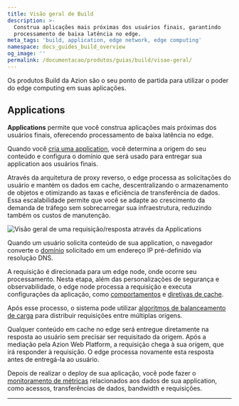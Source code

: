 ```yaml
---
title: Visão geral de Build
description: >-
  Construa aplicações mais próximas dos usuários finais, garantindo
  processamento de baixa latência no edge.
meta_tags: 'build, application, edge network, edge computing'
namespace: docs_guides_build_overview
og_image: ''
permalink: /documentacao/produtos/guias/build/visao-geral/
---
```



Os produtos Build da Azion são o seu ponto de partida para utilizar o poder do edge computing em suas aplicações.

## Applications

**Applications** permite que você construa aplicações mais próximas dos usuários finais, oferecendo processamento de baixa latência no edge. 

Quando você [cria uma application](/pt-br/documentacao/produtos/comecar-com-um-template/), você determina a origem do seu conteúdo e configura o domínio que será usado para entregar sua application aos usuários finais.

<LinkButton link="/pt-br/documentacao/produtos/edge-application/" severity="secondary" label="Ir para a documentação de Applications" />

Através da arquitetura de proxy reverso, o edge processa as solicitações do usuário e mantém os dados em cache, descentralizando o armazenamento de objetos e otimizando as taxas e eficiência de transferência de dados. Essa escalabilidade permite que você se adapte ao crescimento da demanda de tráfego sem sobrecarregar sua infraestrutura, reduzindo também os custos de manutenção.

![Visão geral de uma requisição/resposta através da Applications](/assets/docs/images/uploads/edge-app-overview.png)

Quando um usuário solicita conteúdo de sua application, o navegador converte o [domínio](/pt-br/documentacao/produtos/build/edge-application/domains/) solicitado em um endereço IP pré-definido via resolução DNS.

A requisição é direcionada para um edge node, onde ocorre seu processamento. Nesta etapa, além das personalizações de segurança e observabilidade, o edge node processa a requisição e executa configurações da aplicação, como [comportamentos](/pt-br/documentacao/produtos/build/edge-application/rules-engine/) e [diretivas de cache](/pt-br/documentacao/produtos/build/edge-application/cache-settings/).

Após esse processo, o sistema pode utilizar [algoritmos de balanceamento de carga](/pt-br/documentacao/produtos/secure/edge-connector/load-balancer/) para distribuir requisições entre múltiplas origens.

Qualquer conteúdo em cache no edge será entregue diretamente na resposta ao usuário sem precisar ser requisitado da origem. Após a mediação pela Azion Web Platform, a requisição chega à sua origem, que irá responder à requisição. O edge processa novamente esta resposta antes de entregá-la ao usuário.

Depois de realizar o deploy de sua aplicação, você pode fazer o [monitoramento de métricas](/pt-br/documentacao/produtos/observe/real-time-metrics/#build) relacionados aos dados de sua application, como acessos, transferências de dados, bandwidth e requisições.



---

